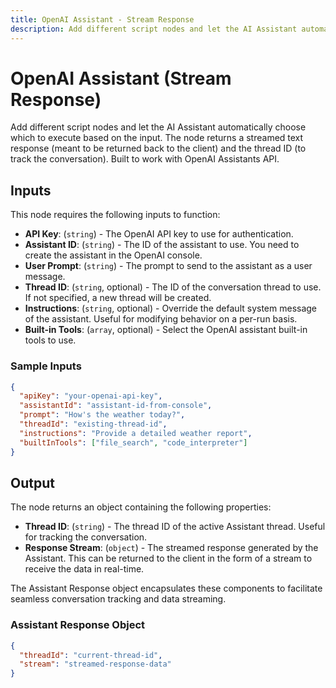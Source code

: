 ```yaml
---
title: OpenAI Assistant - Stream Response
description: Add different script nodes and let the AI Assistant automatically choose which to execute based on the input. The node returns a streamed text response (meant to be returned back to the client) and the thread ID (to track the conversation).
---
```



# OpenAI Assistant (Stream Response)
Add different script nodes and let the AI Assistant automatically choose which to execute based on the input. The node returns a streamed text response (meant to be returned back to the client) and the thread ID (to track the conversation). Built to work with OpenAI Assistants API.

<Node id="@buildship/openai-assistant-node-stream-response" version="2.1.1" />

## Inputs
This node requires the following inputs to function:

- **API Key**: (`string`) - The OpenAI API key to use for authentication.
- **Assistant ID**: (`string`) - The ID of the assistant to use. You need to create the assistant in the OpenAI console.
- **User Prompt**: (`string`) - The prompt to send to the assistant as a user message.
- **Thread ID**: (`string`, optional) - The ID of the conversation thread to use. If not specified, a new thread will be created.
- **Instructions**: (`string`, optional) - Override the default system message of the assistant. Useful for modifying behavior on a per-run basis.
- **Built-in Tools**: (`array`, optional) - Select the OpenAI assistant built-in tools to use.

### Sample Inputs
```json
{
  "apiKey": "your-openai-api-key",
  "assistantId": "assistant-id-from-console",
  "prompt": "How's the weather today?",
  "threadId": "existing-thread-id",
  "instructions": "Provide a detailed weather report",
  "builtInTools": ["file_search", "code_interpreter"]
}
```

## Output
The node returns an object containing the following properties:

- **Thread ID**: (`string`) - The thread ID of the active Assistant thread. Useful for tracking the conversation.
- **Response Stream**: (`object`) - The streamed response generated by the Assistant. This can be returned to the client in the form of a stream to receive the data in real-time.

The Assistant Response object encapsulates these components to facilitate seamless conversation tracking and data streaming.

### Assistant Response Object
```json
{
  "threadId": "current-thread-id",
  "stream": "streamed-response-data"
}
```